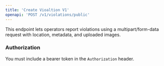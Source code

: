 ```yaml
---
title: 'Create Vioaltion V1'
openapi: 'POST /v1/violations/public'
---
```


This endpoint lets operators report violations using a multipart/form-data request with location, metadata, and uploaded images.

### Authorization
You must include a bearer token in the `Authorization` header.
